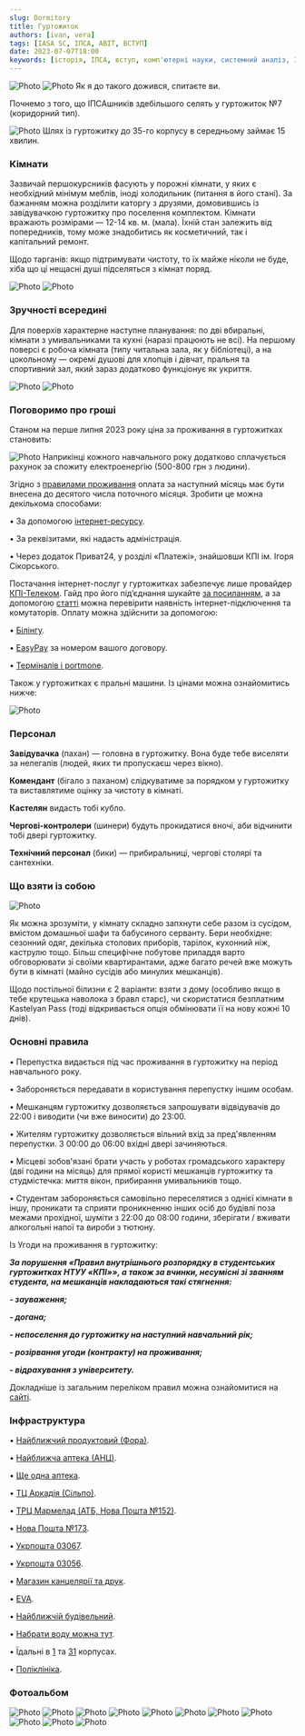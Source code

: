 ```yaml
---
slug: Dormitory
title: Гуртожиток
authors: [ivan, vera]
tags: [IASA SC, ІПСА, ABIT, ВСТУП]
date: 2023-07-07T18:00
keywords: [історія, ІПСА, вступ, комп'ютерні науки, системний аналіз, 122, 124, ММСА, СП, ШІ, кафедра, КПІ]
---
```


![Photo](first1.png)
![Photo](first.png)
Як я до такого дожився, спитаєте ви.

Почнемо з того, що ІПСАшників здебільшого селять у гуртожиток №7 (коридорний тип). 

![Photo](carta2.jpg)
Шлях із гуртожитку до 35-го корпусу в середньому займає 15 хвилин.

### Кімнати

Зазвичай першокурсників фасують у порожні кімнати, у яких є необхідний мінімум меблів, іноді холодильник (питання в його стані). За бажанням можна розділити каторгу з друзями,  домовившись із завідувачкою гуртожитку про поселення комплектом. Кімнати вражають розмірами — 12-14 кв. м. (мала). Їхній стан залежить від попередників, тому може знадобитись як косметичний, так і капітальний ремонт.

Щодо тарганів: якщо підтримувати чистоту, то їх майже ніколи не буде, хіба що ці нещасні душі підселяться з кімнат поряд.

![Photo](aftercart.png)
![Photo](text4.png)
### Зручності всередині

Для поверхів характерне наступне планування: по дві вбиральні, кімнати з умивальниками та кухні (наразі працюють не всі). На першому поверсі є робоча кімната (типу читальна зала, як у бібліотеці), а на цокольному — окремі душові для хлопців і дівчат, пральня та спортивний зал, який зараз додатково функціонує як укриття.

![Photo](five.jpg)
![Photo](six.png)
### Поговоримо про гроші

Станом на перше липня 2023 року ціна за проживання в гуртожитках становить:

![Photo](table.png)
Наприкінці кожного навчального року додатково сплачується рахунок за спожиту електроенергію (500-800 грн з людини).

Згідно з [правилами проживання](https://studmisto.kpi.ua/pravila_vnutr%D1%96shnogo_rozporyadku/) оплата за наступний місяць має бути внесена до десятого числа поточного місяця. Зробити це можна декількома способами:

• За допомогою [інтернет-ресурсу](https://hostelpay.kpi.ua/).

• За реквізитами, які надасть адміністрація.

• Через додаток Приват24, у розділі «Платежі», знайшовши КПІ ім. Ігоря Сікорського.

Постачання інтернет-послуг у гуртожитках забезпечує лише провайдер [КПІ-Телеком](https://kpi-telekom.kpi.ua/). Гайд про його підʼєднання шукайте [за посиланням](https://telegra.ph/Vse-chto-nuzhno-znat-o-KPItelekom-08-23), а за допомогою [статті](https://t.me/kpicampus/699) можна перевірити наявність інтернет-підключення та комутаторів. Оплату можна здійснити за допомогою:

• [Білінгу](https://billing.kpi.ua/).

• [EasyPay](https://easypay.ua/ua) за номером вашого договору.

• [Терміналів і portmone](https://kpi-telekom.kpi.ua/faq/draft/#TYME).

Також у гуртожитках є пральні машини. Із цінами можна ознайомитись нижче:

![Photo](prise8.jpg)

### Персонал

**Завідувачка** (пахан) — головна в гуртожитку. Вона буде тебе виселяти за нелегалів (людей, яких ти пропускаєш через вікно).

**Комендант** (бігало з паханом) слідкуватиме за порядком у гуртожитку та виставлятиме оцінку за чистоту в кімнаті.

**Кастелян** видасть тобі кубло. 

**Чергові-контролери** (шинери) будуть прокидатися вночі, аби відчинити тобі двері гуртожитку.

**Технічний персонал** (бики) — прибиральниці, чергові столярі та сантехніки.

### Що взяти із собою

![Photo](text9.png)

Як можна зрозуміти, у кімнату складно запхнути себе разом із сусідом, вмістом домашньої шафи та бабусиного серванту. Бери необхідне: сезонний одяг, декілька столових приборів, тарілок, кухонний ніж, каструлю тощо. Більш специфічне побутове приладдя варто обговорювати зі своїми квартирантами, адже багато речей вже можуть бути в кімнаті (майно сусідів або минулих мешканців).

Щодо постільної білизни є 2 варіанти: взяти з дому (особливо якщо в тебе крутецька наволока з бравл старс), чи скористатися безплатним Kastelyan Pass (тоді відкривається опція обмінювати її на нову кожні 10 днів).

### Основні правила

• Перепустка видається під час проживання в гуртожитку на період навчального року.

• Забороняється передавати в користування перепустку іншим особам.

• Мешканцям гуртожитку дозволяється запрошувати відвідувачів до 22:00 і виводити (чи вже виносити) до 23:00.

• Жителям гуртожитку дозволяється вільний вхід за пред'явленням перепустки. З 00:00 до 06:00 вхідні двері зачиняються.

• Місцеві зобов'язані брати участь у роботах громадського характеру (дві години на місяць) для прямої користі мешканців гуртожитку та студмістечка: миття вікон, прибирання умивальників тощо.

• Студентам забороняється самовільно переселятися з однієї кімнати в іншу, проникати та сприяти проникненню інших осіб до будівлі поза межами прохідної, шуміти з 22:00 до 08:00 години, зберігати / вживати алкогольні напої та вироби з тютюну.

Із Угоди на проживання в гуртожитку:

**_За порушення «Правил внутрішнього розпорядку в студентських гуртожитках НТУУ «КПІ»», а також за вчинки, несумісні зі званням студента, на мешканців накладаються такі стягнення:_**

**_- зауваження;_**

**_- догана;_**

**_- непоселення до гуртожитку на наступний навчальний рік;_**

**_- розірвання угоди (контракту) на проживання;_**

**_- відрахування з університету._**

Докладніше із загальним переліком правил можна ознайомитися на [сайті](https://studmisto.kpi.ua/pravila_vnutr%D1%96shnogo_rozporyadku/).

### Інфраструктура

• [Найближчий продуктовий (Фора)](https://goo.gl/maps/Bm2bbmADFs9bRS6cA).

• [Найближча аптека (АНЦ)](https://goo.gl/maps/mj1LLgCaj5iwzoXb6).

• [Ще одна аптека](https://goo.gl/maps/rjXHnF4nAu4tYhRi8).

• [ТЦ Аркадія (Сільпо)](https://goo.gl/maps/5WN3jZ49smALHmZS9).

• [ТРЦ Мармелад (АТБ, Нова Пошта №152)](https://goo.gl/maps/MdRYhJQhEZMZGPCb9).

• [Нова Пошта №173](https://goo.gl/maps/NcCBCEkVfbnQfRk57).

• [Укрпошта 03067](https://goo.gl/maps/T5bNESoT9eEMJhqEA).

• [Укрпошта 03056](https://goo.gl/maps/aokJ6HnX7SgfrZvi8).

• [Магазин канцелярії та друк](https://goo.gl/maps/B7BYFi7D1X7fqewu6).

• [EVA](https://goo.gl/maps/UcCzzrHDXzfqoWam7).

• [Найближчій будівельний](https://goo.gl/maps/H7ynbUHP7MFYL5cw5).

• [Набрати воду можна тут](https://t.me/kpicampus/1414).

• Їдальні в [1](https://goo.gl/maps/UAYGMsPoZyTumXNN6) та [31](https://goo.gl/maps/e3wuBCahxAdapmmg9) корпусах.

• [Поліклініка](https://goo.gl/maps/3txUSE3wuNo8zGqN6).

### Фотоальбом

![Photo](photo1.jpeg)
![Photo](photo2.jpg)
![Photo](photo3.jpg)
![Photo](photo5.jpg)
![Photo](photo6.png)
![Photo](photo7.png)
![Photo](photo8.jpg)
![Photo](photo9.jpg)
![Photo](photo10.jpg)
![Photo](photo11.jpg)
![Photo](photo12.jpg)

